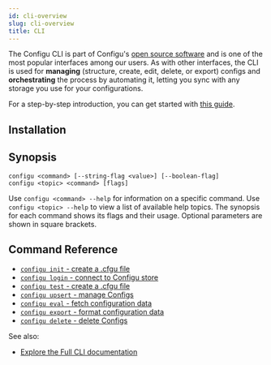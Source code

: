```yaml
---
id: cli-overview
slug: cli-overview
title: CLI
---
```



The Configu CLI is part of Configu's [open source software](https://github.com/configu/configu) and is one of the most popular interfaces among our users.
As with other interfaces, the CLI is used for **managing** (structure, create, edit, delete, or export) configs and **orchestrating** the process by automating it, letting you sync with any storage you use for your configurations.

For a step-by-step introduction, you can get started with [this guide](/get-started).

## Installation

<CliInstallSnippet />

## Synopsis

```shell
configu <command> [--string-flag <value>] [--boolean-flag]
configu <topic> <command> [flags]
```

Use `configu <command> --help` for information on a specific command. Use `configu <topic> --help` to view a list of available help topics. The synopsis for each command shows its flags and their usage. Optional parameters are shown in square brackets.

## Command Reference

- [`configu init` - create a .cfgu file](/cli-init)
- [`configu login` - connect to Configu store](/cli-login)
- [`configu test` - create a .cfgu file](/cli-test)
- [`configu upsert` - manage Configs](/cli-upsert)
- [`configu eval` - fetch configuration data](/cli-eval)
- [`configu export` - format configuration data](/cli-export)
- [`configu delete` - delete Configs](/cli-delete)

See also:
- [Explore the Full CLI documentation](/cli-setup)